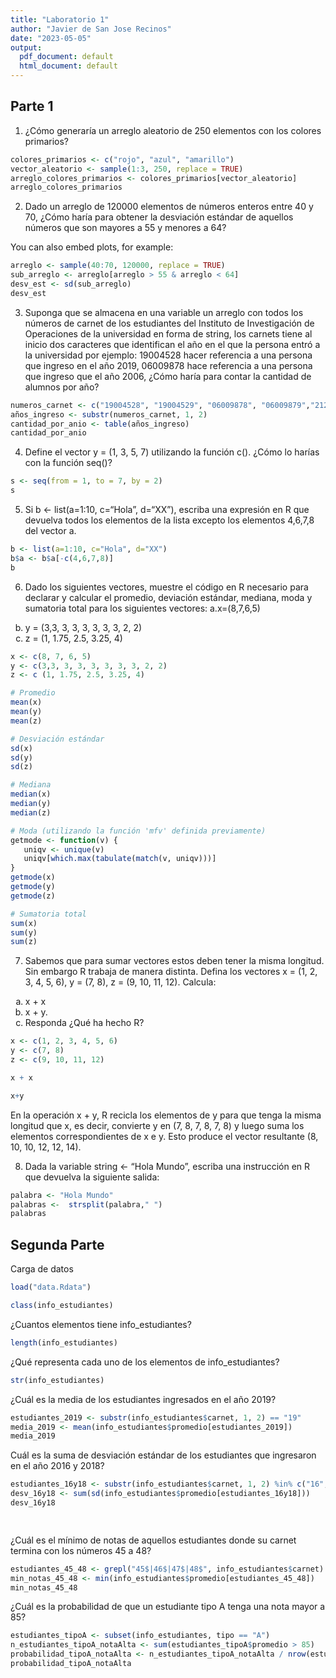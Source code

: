 ```yaml
---
title: "Laboratorio 1"
author: "Javier de San Jose Recinos"
date: "2023-05-05"
output:
  pdf_document: default
  html_document: default
---
```


## Parte 1

1) ¿Cómo generaría un arreglo aleatorio de 250 elementos con los
colores primarios?

```r
colores_primarios <- c("rojo", "azul", "amarillo")
vector_aleatorio <- sample(1:3, 250, replace = TRUE)
arreglo_colores_primarios <- colores_primarios[vector_aleatorio]
arreglo_colores_primarios


```

2) Dado un arreglo de 120000 elementos de números enteros entre
40 y 70, ¿Cómo haría para obtener la desviación estándar de
aquellos números que son mayores a 55 y menores a 64?

You can also embed plots, for example:

```r
arreglo <- sample(40:70, 120000, replace = TRUE)
sub_arreglo <- arreglo[arreglo > 55 & arreglo < 64]
desv_est <- sd(sub_arreglo)
desv_est
```
3) Suponga que se almacena en una variable un arreglo con todos
los números de carnet de los estudiantes del Instituto de
Investigación de Operaciones de la universidad en forma de
string, los carnets tiene al inicio dos caracteres que
identifican el año en el que la persona entró a la universidad
por ejemplo: 19004528 hacer referencia a una persona que
ingreso en el año 2019, 06009878 hace referencia a una persona
que ingreso que el año 2006, ¿Cómo haría para contar la cantidad
de alumnos por año?



```r
numeros_carnet <- c("19004528", "19004529", "06009878", "06009879","21225130", "22000123", "22000124", "22000125", "22000126")
años_ingreso <- substr(numeros_carnet, 1, 2)
cantidad_por_anio <- table(años_ingreso)
cantidad_por_anio


```
4) Define el vector y = (1, 3, 5, 7) utilizando la función c().
¿Cómo lo harías con la función seq()?

```r
s <- seq(from = 1, to = 7, by = 2)
s
```
5) Si b <- list(a=1:10, c="Hola", d="XX"), escriba una expresión
en R que devuelva todos los elementos de la lista excepto los
elementos 4,6,7,8 del vector a.

```r
b <- list(a=1:10, c="Hola", d="XX")
b$a <- b$a[-c(4,6,7,8)]
b
```
6) Dado los siguientes vectores, muestre el código en R necesario
para declarar y calcular el promedio, deviación estándar,
mediana, moda y sumatoria total para los siguientes vectores:
a.x=(8,7,6,5)
b. y = (3,3, 3, 3, 3, 3, 3, 3, 2, 2)
c. z = (1, 1.75, 2.5, 3.25, 4)

```r
x <- c(8, 7, 6, 5)
y <- c(3,3, 3, 3, 3, 3, 3, 3, 2, 2) 
z <- c (1, 1.75, 2.5, 3.25, 4)

# Promedio
mean(x)
mean(y)
mean(z)

# Desviación estándar
sd(x)
sd(y)
sd(z)

# Mediana
median(x)
median(y)
median(z)

# Moda (utilizando la función 'mfv' definida previamente)
getmode <- function(v) {
   uniqv <- unique(v)
   uniqv[which.max(tabulate(match(v, uniqv)))]
}
getmode(x)
getmode(y)
getmode(z)

# Sumatoria total
sum(x)
sum(y)
sum(z)

```

7) Sabemos que para sumar vectores estos deben tener la misma
longitud. Sin embargo R trabaja de manera distinta. Defina los
vectores x = (1, 2, 3, 4, 5, 6), y = (7, 8), z = (9, 10, 11,
12). Calcula:
a. x + x
b. x + y.
c. Responda ¿Qué ha hecho R?

```r
x <- c(1, 2, 3, 4, 5, 6)
y <- c(7, 8)
z <- c(9, 10, 11, 12)

x + x
```

```r
x+y
```
En la operación x + y, R recicla los elementos de y para que tenga la misma longitud que x, es decir, convierte y en (7, 8, 7, 8, 7, 8) y luego suma los elementos correspondientes de x e y. Esto produce el vector resultante (8, 10, 10, 12, 12, 14).



8) Dada la variable string <- "Hola Mundo", escriba una instrucción
en R que devuelva la siguiente salida:


```r
palabra <- "Hola Mundo"
palabras <-  strsplit(palabra," ")
palabras
```

## Segunda Parte

Carga de datos 

```r
load("data.Rdata")
```
```r
class(info_estudiantes)
```

¿Cuantos elementos tiene info_estudiantes?

```r
length(info_estudiantes)

```
¿Qué representa cada uno de los elementos de info_estudiantes?

```r
str(info_estudiantes)
```
¿Cuál es la media de los estudiantes ingresados en el año 2019?

```r
estudiantes_2019 <- substr(info_estudiantes$carnet, 1, 2) == "19"
media_2019 <- mean(info_estudiantes$promedio[estudiantes_2019])
media_2019

```


Cuál es la suma de desviación estándar de los estudiantes que
ingresaron en el año 2016 y 2018?

```r
estudiantes_16y18 <- substr(info_estudiantes$carnet, 1, 2) %in% c("16", "18")
desv_16y18 <- sum(sd(info_estudiantes$promedio[estudiantes_16y18]))
desv_16y18

 

```


¿Cuál es el mínimo de notas de aquellos estudiantes donde su
carnet termina con los números 45 a 48?

```r
estudiantes_45_48 <- grepl("45$|46$|47$|48$", info_estudiantes$carnet)
min_notas_45_48 <- min(info_estudiantes$promedio[estudiantes_45_48])
min_notas_45_48


```

¿Cuál es la probabilidad de que un estudiante tipo A tenga una
nota mayor a 85?

```r

estudiantes_tipoA <- subset(info_estudiantes, tipo == "A")
n_estudiantes_tipoA_notaAlta <- sum(estudiantes_tipoA$promedio > 85)
probabilidad_tipoA_notaAlta <- n_estudiantes_tipoA_notaAlta / nrow(estudiantes_tipoA)
probabilidad_tipoA_notaAlta


```

